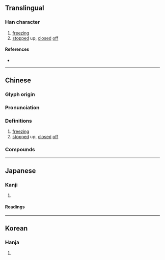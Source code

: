 {{also|沍}}
{{character info/new}}
==Translingual==

===Han character===
{{Han char|rn=15|rad=冫|as=04|sn=6|four=31117|canj=IMMVM|ids=⿰冫互}}

# [[freezing]]
# [[stopped]] up, [[closed]] [[off]]

====References====
* {{Han ref|kx=0131.260|dkj=01613|dj=0294.160|hdz=10295.070|uh=51B1|ud=20913|bh=C9BC|bd=51644}}

----

==Chinese==
{{zh-forms}}

===Glyph origin===
{{Han etym}}

===Pronunciation===
{{zh-pron
|m=hù
|c=wu6
|mc=y
|oc=y
|cat=a,v
}}

===Definitions===
{{zh-hanzi}}

# [[freezing]]
# [[stopped]] up, [[closed]] [[off]]

===Compounds===
{{zh-der|冱寒|凝冱}}

----

==Japanese==

===Kanji===
{{ja-kanji|grade=|rs=冫04}}

# {{rfdef|ja|sort=冫04}}

====Readings====
{{ja-readings
|on=ご
|kun=さ-える, こお-る, ひえる
}}

----

==Korean==

===Hanja===
{{ko-hanja|hangeul=호|rv=ho|mr=ho}}

# {{rfdef|ko|sort=冫04}}